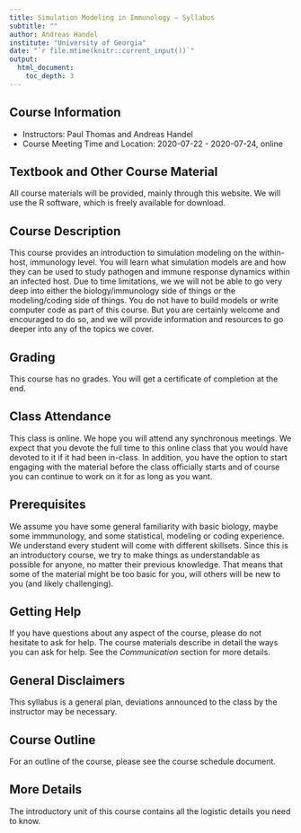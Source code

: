 ```yaml
---
title: Simulation Modeling in Immunology – Syllabus
subtitle: ""
author: Andreas Handel
institute: "University of Georgia"
date: "`r file.mtime(knitr::current_input())`"
output: 
  html_document:
    toc_depth: 3
---
```



## Course Information

* Instructors: Paul Thomas and Andreas Handel
* Course Meeting Time and Location: 2020-07-22 - 2020-07-24, online

## Textbook and Other Course Material

All course materials will be provided, mainly through this website. We will use the R software, which is freely available for download. 

## Course Description

This course provides an introduction to simulation modeling on the within-host, immunology level. You will learn what simulation models are and how they can be used to study pathogen and immune response dynamics within an infected host. Due to time limitations, we we will not be able to go very deep into either the biology/immunology side of things or the modeling/coding side of things. You do not have to build models or write computer code as part of this course. But you are certainly welcome and encouraged to do so, and we will provide information and resources to go deeper into any of the topics we cover.


## Grading

This course has no grades. You will get a certificate of completion at the end.


## Class Attendance

This class is online. We hope you will attend any synchronous meetings. We expect that you devote the full time to this online class that you would have devoted to it if it had been in-class. In addition, you have the option to start engaging with the material before the class officially starts and of course you can continue to work on it for as long as you want. 


## Prerequisites

We assume you have some general familiarity with basic biology, maybe some immmunology, and some statistical, modeling or coding experience. We understand every student will come with different skillsets. Since this is an introductory course, we try to make things as understandable as possible for anyone, no matter their previous knowledge. That means that some of the material might be too basic for you, will others will be new to you (and likely challenging). 


## Getting Help

If you have questions about any aspect of the course, please do not hesitate to ask for help. The course materials describe in detail the ways you can ask for help. See the _Communication_ section for more details.


## General Disclaimers

This syllabus is a general plan, deviations announced to the class by the instructor may be necessary.

## Course Outline

For an outline of the course, please see the course schedule document. 

## More Details

The introductory unit of this course contains all the logistic details you need to know.